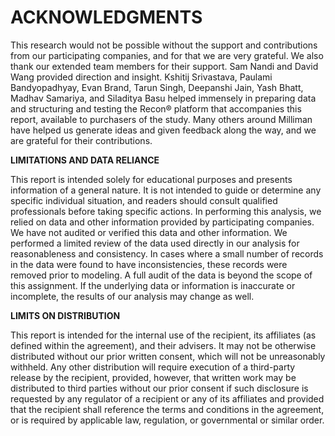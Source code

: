 # ACKNOWLEDGMENTS {-}

This research would not be possible without the support and contributions from our participating companies, and for that we are very grateful. We also thank our extended team members for their support. Sam Nandi and David Wang provided direction and insight. Kshitij Srivastava, Paulami Bandyopadhyay, Evan Brand, Tarun Singh, Deepanshi Jain, Yash Bhatt, Madhav Samariya, and Siladitya Basu helped immensely in preparing data and structuring and testing the Recon® platform that accompanies this report, available to purchasers of the study. Many others around Milliman have helped us generate ideas and given feedback along the way, and we are grateful for their contributions.

**LIMITATIONS AND DATA RELIANCE**

This report is intended solely for educational purposes and presents information of a general nature. It is not intended to guide or determine any specific individual situation, and readers should consult qualified professionals before taking specific actions. 
In performing this analysis, we relied on data and other information provided by participating companies. We have not audited or verified this data and other information. We performed a limited review of the data used directly in our analysis for reasonableness and consistency. In cases where a small number of records in the data were found to have inconsistencies, these records were removed prior to modeling. A full audit of the data is beyond the scope of this assignment. If the underlying data or information is inaccurate or incomplete, the results of our analysis may change as well.

**LIMITS ON DISTRIBUTION**

This report is intended for the internal use of the recipient, its affiliates (as defined within the agreement), and their advisers. It may not be otherwise distributed without our prior written consent, which will not be unreasonably withheld. Any other distribution will require execution of a third-party release by the recipient, provided, however, that written work may be distributed to third parties without our prior consent if such disclosure is requested by any regulator of a recipient or any of its affiliates and provided that the recipient shall reference the terms and conditions in the agreement, or is required by applicable law, regulation, or governmental or similar order.
